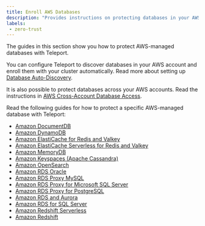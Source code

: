 ```yaml
---
title: Enroll AWS Databases
description: "Provides instructions on protecting databases in your AWS-managed infrastructure with Teleport."
labels:
 - zero-trust
---
```


The guides in this section show you how to protect AWS-managed databases with
Teleport.

You can configure Teleport to discover databases in your AWS account and enroll
them with your cluster automatically. Read more about setting up
[Database Auto-Discovery](../../auto-discovery/databases/databases.mdx).

It is also possible to protect databases across your AWS accounts. Read the
instructions in [AWS Cross-Account Database
Access](aws-cross-account.mdx).

Read the following guides for how to protect a specific AWS-managed database
with Teleport:

- [Amazon DocumentDB](aws-docdb.mdx)
- [Amazon DynamoDB](aws-dynamodb.mdx)
- [Amazon ElastiCache for Redis and Valkey](redis-aws.mdx)
- [Amazon ElastiCache Serverless for Redis and Valkey](elasticache-serverless.mdx)
- [Amazon MemoryDB](aws-memorydb.mdx)
- [Amazon Keyspaces (Apache Cassandra)](aws-cassandra-keyspaces.mdx)
- [Amazon OpenSearch](aws-opensearch.mdx)
- [Amazon RDS Oracle](rds-oracle.mdx)
- [Amazon RDS Proxy MySQL](rds-proxy-mysql.mdx)
- [Amazon RDS Proxy for Microsoft SQL Server](rds-proxy-sqlserver.mdx)
- [Amazon RDS Proxy for PostgreSQL](rds-proxy-postgres.mdx)
- [Amazon RDS and Aurora](rds.mdx)
- [Amazon RDS for SQL Server](sql-server-ad.mdx)
- [Amazon Redshift Serverless](redshift-serverless.mdx)
- [Amazon Redshift](postgres-redshift.mdx)
